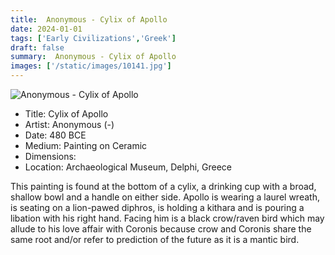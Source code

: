 ```yaml
---
title:  Anonymous - Cylix of Apollo
date: 2024-01-01
tags: ['Early Civilizations','Greek']
draft: false
summary:  Anonymous - Cylix of Apollo
images: ['/static/images/10141.jpg']
---
```


![ Anonymous - Cylix of Apollo](/static/images/10141.jpg)

* Title: Cylix of Apollo
* Artist:  Anonymous (-)
* Date: 480 BCE
* Medium: Painting on Ceramic
* Dimensions: 
* Location: Archaeological Museum, Delphi, Greece

This painting is found at the bottom of a cylix, a drinking cup with a broad, shallow bowl and a handle on either side. Apollo is wearing a laurel wreath, is seating on a lion-pawed diphros, is holding a kithara and is pouring a libation with his right hand. Facing him is a black crow/raven bird which may allude to his love affair with Coronis because crow and Coronis share the same root and/or refer to prediction of the future as it is a mantic bird.
